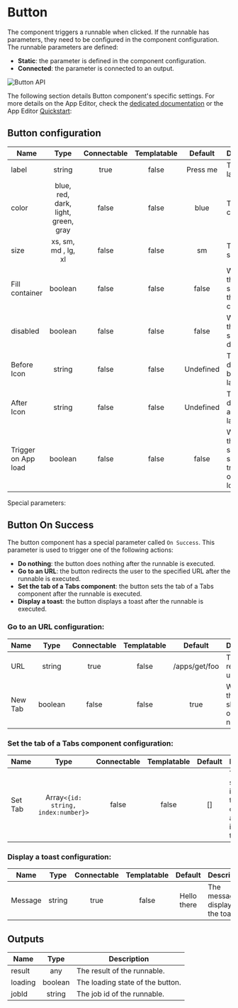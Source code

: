 
# Button

The component triggers a runnable when clicked. If the runnable has parameters, they need to be configured in the component configuration.
The runnable parameters are defined:

- **Static**: the parameter is defined in the component configuration.
- **Connected**: the parameter is connected to an output.

![Button API](../../assets/apps/4_app_component_library/button.png.webp)

The following section details Button component's specific settings. For more details on the App Editor, check the [dedicated documentation](../0_app_editor/index.mdx) or the App Editor [Quickstart](../../getting_started/7_apps_quickstart/index.mdx):

<div className="grid grid-cols-2 gap-6 mb-4">
	<DocCard
		color="orange"
		title="App Editor Documentation"
		description="The app editor is a low-code builder to create custom User Interfaces with a mix of drag-and-drop and code."
		href="/docs/apps/app_editor"
	/>
	<DocCard
		color="orange"
		title="Apps Quickstart"
		description="Learn how to build your first app in a matter of minutes."
		href="/docs/getting_started/apps_quickstart"
	/>
</div>

## Button configuration

| Name                |                Type                 | Connectable | Templatable |  Default  | Description                                                |
| ------------------- | :---------------------------------: | :---------: | :---------: | :-------: | ---------------------------------------------------------- |
| label               |               string                |    true     |    false    | Press me  | The button label.                                          |
| color               | blue, red, dark, light, green, gray |    false    |    false    |   blue    | The button color.                                          |
| size                |         xs, sm, md , lg, xl         |    false    |    false    |    sm     | The button size.                                           |
| Fill container      |               boolean               |    false    |    false    |   false   | Whether the button should fill the container.              |
| disabled            |               boolean               |    false    |    false    |   false   | Whether the button should be disabled.                     |
| Before Icon         |               string                |    false    |    false    | Undefined | The icon to display before the label.                      |
| After Icon          |               string                |    false    |    false    | Undefined | The icon to display after the label.                       |
| Trigger on App load |               boolean               |    false    |    false    |   false   | Whether the button script should be triggered on app load. |

Special parameters:

## Button On Success

The button component has a special parameter called `On Success`. This parameter is used to trigger one of the following actions:

- **Do nothing**: the button does nothing after the runnable is executed.
- **Go to an URL**: the button redirects the user to the specified URL after the runnable is executed.
- **Set the tab of a Tabs component**: the button sets the tab of a Tabs component after the runnable is executed.
- **Display a toast**: the button displays a toast after the runnable is executed.

### **Go to an URL configuration:**

| Name    |  Type   | Connectable | Templatable |    Default    | Description                                    |
| ------- | :-----: | :---------: | :---------: | :-----------: | ---------------------------------------------- |
| URL     | string  |    true     |    false    | /apps/get/foo | The URL to redirect the user to.               |
| New Tab | boolean |    false    |    false    |     true      | Whether the URL should be opened in a new tab. |

### **Set the tab of a Tabs component configuration:**

| Name    |                Type                 | Connectable | Templatable | Default | Description                                                                             |
| ------- | :---------------------------------: | :---------: | :---------: | :-----: | --------------------------------------------------------------------------------------- |
| Set Tab | Array`<{id: string, index:number}>` |    false    |    false    |   []    | The tabs to set. The id is the id of the Tabs component and the index is the tab index. |

### **Display a toast configuration:**

| Name    |  Type  | Connectable | Templatable |   Default   | Description                          |
| ------- | :----: | :---------: | :---------: | :---------: | ------------------------------------ |
| Message | string |    true     |    false    | Hello there | The message to display in the toast. |

## Outputs

| Name    |  Type   | Description                      |
| ------- | :-----: | -------------------------------- |
| result  |   any   | The result of the runnable.      |
| loading | boolean | The loading state of the button. |
| jobId   | string  | The job id of the runnable.      |
